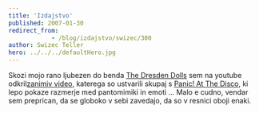 ```yaml
---
title: 'Izdajstvo'
published: 2007-01-30
redirect_from: 
            - /blog/izdajstvo/swizec/300
author: Swizec Teller
hero: ../../../defaultHero.jpg
---
```

Skozi mojo rano ljubezen do benda [The Dresden Dolls](http://www.dresdendolls.com/) sem na youtube odkril[zanimiv video](http://youtube.com/watch?v=vY2WLMf0F_c), katerega so ustvarili skupaj s [Panic! At The Disco](http://www.panicatthedisco.com/), ki lepo pokaze razmerje med pantomimiki in emoti ... Malo e cudno, vendar sem preprican, da se globoko v sebi zavedajo, da so v resnici oboji enaki.